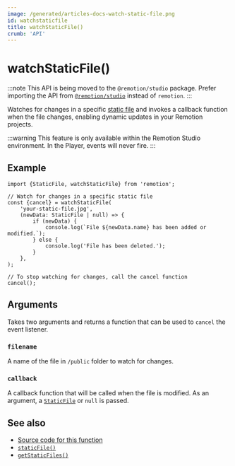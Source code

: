```yaml
---
image: /generated/articles-docs-watch-static-file.png
id: watchstaticfile
title: watchStaticFile()
crumb: 'API'
---
```


# watchStaticFile()<AvailableFrom v="4.0.61"/>

:::note
This API is being moved to the `@remotion/studio` package. Prefer importing the API from [`@remotion/studio`](/docs/studio/watch-static-file) instead of `remotion`.
:::

Watches for changes in a specific [static file](/docs/staticfile) and invokes a callback function when the file changes, enabling dynamic updates in your Remotion projects.

:::warning
This feature is only available within the Remotion Studio environment. In the Player, events will never fire.
:::

## Example

```tsx twoslash title="example.tsx"
import {StaticFile, watchStaticFile} from 'remotion';

// Watch for changes in a specific static file
const {cancel} = watchStaticFile(
	'your-static-file.jpg',
	(newData: StaticFile | null) => {
		if (newData) {
			console.log(`File ${newData.name} has been added or modified.`);
		} else {
			console.log('File has been deleted.');
		}
	},
);

// To stop watching for changes, call the cancel function
cancel();
```

## Arguments

Takes two arguments and returns a function that can be used to `cancel` the event listener.

### `filename`

A name of the file in `/public` folder to watch for changes.

### `callback`

A callback function that will be called when the file is modified. As an argument, a [`StaticFile`](/docs/getstaticfiles#api) or `null` is passed.

## See also

- [Source code for this function](https://github.com/remotion-dev/remotion/blob/main/packages/core/src/watch-static-file.ts)
- [`staticFile()`](/docs/staticfile)
- [`getStaticFiles()`](/docs/getstaticfiles)
